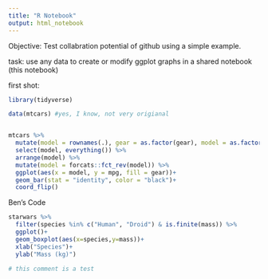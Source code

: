 ```yaml
---
title: "R Notebook"
output: html_notebook
---
```


Objective: Test collabration potential of github using a simple example.

task:
use any data to create or modify ggplot graphs in a shared notebook (this notebook)



first shot:
```r
library(tidyverse)

data(mtcars) #yes, I know, not very origianal


mtcars %>% 
  mutate(model = rownames(.), gear = as.factor(gear), model = as.factor(model)) %>% 
  select(model, everything()) %>% 
  arrange(model) %>% 
  mutate(model = forcats::fct_rev(model)) %>% 
  ggplot(aes(x = model, y = mpg, fill = gear))+
  geom_bar(stat = "identity", color = "black")+
  coord_flip() 

```

Ben's Code
```r
starwars %>% 
  filter(species %in% c("Human", "Droid") & is.finite(mass)) %>% 
  ggplot()+
  geom_boxplot(aes(x=species,y=mass))+
  xlab("Species")+
  ylab("Mass (kg)")

# this comment is a test
```

